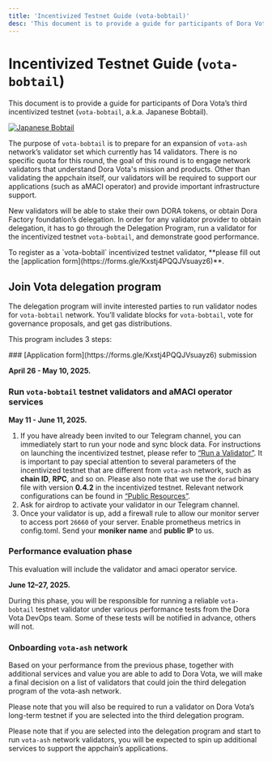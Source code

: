 ```yaml
---
title: 'Incentivized Testnet Guide (vota-bobtail)'
desc: 'This document is to provide a guide for participants of Dora Vota’s second incentivized testnet (vota-bobtail, a.k.a. Scottish Fold).'
---
```



# Incentivized Testnet Guide (`vota-bobtail`)

This document is to provide a guide for participants of Dora Vota’s third incentivized testnet (`vota-bobtail`, a.k.a. Japanese Bobtail).

[<Image src="/images/japanese-bobtail.png" alt="Japanese Bobtail" width={512} height={512}/>](https://www.purina.no/node/3921)

The purpose of `vota-bobtail` is to prepare for an expansion of `vota-ash` network’s validator set which currently has 14 validators. There is no specific quota for this round, the goal of this round is to engage network validators that understand Dora Vota's mission and products. Other than validating the appchain itself, our validators will be required to support our applications (such as aMACI operator) and provide important infrastructure support.

New validators will be able to stake their own DORA tokens, or obtain Dora Factory foundation’s delegation. In order for any validator provider to obtain delegation, it has to go through the Delegation Program, run a validator for the incentivized testnet `vota-bobtail`, and demonstrate good performance.

<Callout>
  To register as a `vota-bobtail` incentivized testnet validator, **please fill
  out the [application form](https://forms.gle/Kxstj4PQQJVsuayz6)**.
</Callout>

## Join Vota delegation program

The delegation program will invite interested parties to run validator nodes for `vota-bobtail` network. You’ll validate blocks for `vota-bobtail`, vote for governance proposals, and get gas distributions.

This program includes 3 steps:

<Steps>
### [Application form](https://forms.gle/Kxstj4PQQJVsuayz6) submission

**April 26 - May 10, 2025.**

### Run `vota-bobtail` testnet validators and aMACI operator services

**May 11 - June 11, 2025.**

1. If you have already been invited to our Telegram channel, you can immediately start to run your node and sync block data. For instructions on launching the incentivized testnet, please refer to [“Run a Validator”](/docs/vota-devops/validator). It is important to pay special attention to several parameters of the incentivized testnet that are different from `vota-ash` network, such as **chain ID**, **RPC**, and so on. Please also note that we use the `dorad` binary file with version **0.4.2** in the incentivized testnet. Relevant network configurations can be found in [“Public Resources”](/docs/vota-dev/resources).
2. Ask for airdrop to activate your validator in our Telegram channel.
3. Once your validator is up, add a firewall rule to allow our monitor server to access port `26660` of your server. Enable prometheus metrics in config.toml. Send your **moniker name** and **public IP** to us.

### Performance evaluation phase

<Callout>
  This evaluation will include the validator and amaci operator service.
</Callout>

**June 12–27, 2025.**

During this phase, you will be responsible for running a reliable `vota-bobtail` testnet validator under various performance tests from the Dora Vota DevOps team. Some of these tests will be notified in advance, others will not.

### Onboarding `vota-ash` network

Based on your performance from the previous phase, together with additional services and value you are able to add to Dora Vota, we will make a final decision on a list of validators that could join the third delegation program of the vota-ash network.

Please note that you will also be required to run a validator on Dora Vota’s long-term testnet if you are selected into the third delegation program.

</Steps>

Please note that if you are selected into the delegation program and start to run `vota-ash` network validators, you will be expected to spin up additional services to support the appchain’s applications.
